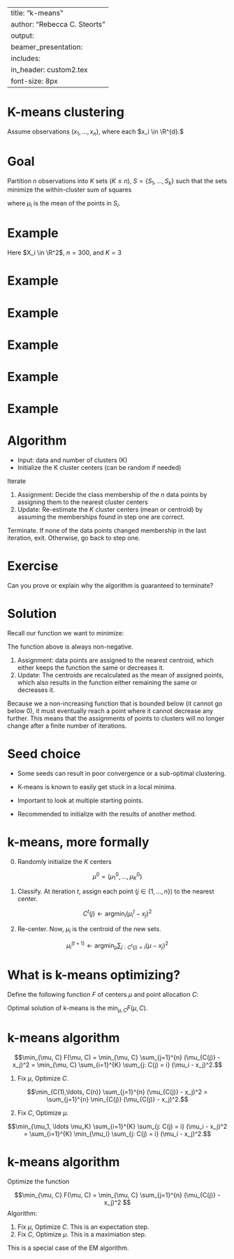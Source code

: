 
---
title: "k-means"
author: "Rebecca C. Steorts"
output: 
     beamer_presentation:
      includes: 
          in_header: custom2.tex
font-size: 8px
---


K-means clustering
===

Assume observations $(x_1, \ldots, x_n)$, where each $x_i \in \R^{d}.$

Goal
===

Partition $n$ observations into $K$ sets ($K \leq n$), $S = \{ S_1, \ldots, S_k \}$
such that the sets minimize the within-cluster sum of squares

\begin{align}
\text{argmin}_{S} \sum_{i=1}^K \sum_{x_j \in S_i} (x_j - \mu_i)^2,
\end{align}

where $\mu_i$ is the mean of the points in $S_i$.

<!-- Why algorithm -->
<!-- === -->

<!-- Smaller $W$ is better, so why don't we just directly -->
<!-- find the clustering $C$ that {\blue minimizes $W$}? -->

<!-- \bigskip -->
<!-- Problem: doing so requires trying  -->
<!-- {\blue all possible assignments} of the $n$ points into -->
<!-- $K$ groups. The number of possible assignments is -->
<!-- \vspace{-5pt} -->
<!-- $$A(n,K) = \frac{1}{K!}\sum_{k=1}^K (-1)^{K-k}  -->
<!-- {K \choose k} k^n -->
<!-- \vspace{-5pt}$$ -->
<!-- Note that $A(10,4)=34,105$, and -->
<!-- $A(25,4) \approx 5 \times 10^{13}$ ... huge -->
<!-- % Jain and Dubes (1998), ``Algorithms for Clustering Data'' -->

<!-- \bigskip -->
<!-- Most problems we look at are going to have way  -->
<!-- more than $n=25$ observations, and potentially more -->
<!-- than $K=4$ clusters too!  -->

<!-- \bigskip -->
<!-- So we'll have to settle for an {\blue approximation} -->


Example
===

Here $X_i \in \R^2$, $n=300$, and $K=3$

Example
===

\begin{center}
\includegraphics[width=0.8\textwidth]{km0.pdf}
\end{center}

Example
===

\begin{center}
\includegraphics[width=0.8\textwidth]{km1.pdf} 
\end{center}

Example
===

\begin{center}
\includegraphics[width=0.8\textwidth]{km2.pdf} \\
\end{center}

Example
===

\begin{center}
\includegraphics[width=0.8\textwidth]{km3.pdf} 
\end{center}

Example
===

\begin{center}
\includegraphics[width=0.8\textwidth]{km9.pdf} 
\end{center}

Algorithm
===

- Input: data and number of clusters (K)
- Initialize the K cluster centers (can be random if needed)

Iterate

1. Assignment: Decide the class membership of the $n$ data points by assigning them to the nearest cluster centers
2. Update: Re-estimate the $K$ cluster centers (mean or centroid) by assuming the memberships found in step one are correct.

Terminate. If none of the data points changed membership in the last iteration, exit. Otherwise, go back to step one.

Exercise
===

Can you prove or explain why the algorithm is guaranteed to terminate? 

Solution
===

Recall our function we want to minimize:

\begin{align}
\text{argmin}_{S} \sum_{i=1}^K \sum_{x_j \in S_i} (x_j - \mu_i)^2,
\end{align}

The function above is always non-negative.

1. Assignment: data points are assigned to the nearest centroid, which either keeps
the function the same or decreases it.
2. Update: The centroids are recalculated as the mean of assigned points, which also results in the function
either remaining the same or decreases it.

Because we a non-increasing function that is bounded below (it cannot go below 0), it must eventually reach a point where it cannot decrease any further. This means that the assignments of points to clusters will no longer change after a finite number of iterations.

Seed choice
===

- Some seeds can result in poor convergence or a sub-optimal clustering. 

- K-means is known to easily get stuck in a local minima. 

- Important to look at multiple starting points. 

- Recommended to initialize with the results of another method. 

k-means, more formally
===

0. Randomly initialize the $K$ centers

$$\mu^{0} = (\mu_1^0, \ldots, \mu_K^0)$$

1. Classify. At iteration $t$, assign each point ($j \in \{1, \ldots, n\}$) to the nearest center.

$$C^t(j) \leftarrow \text{argmin}_i (\mu_i^t - x_j)^2$$

2. Re-center. Now, $\mu_i$ is the centroid of the new sets. 

$$\mu_i^{(t+1)} \leftarrow \text{argmin}_{\mu} \sum_{j: C^t(j) = i} (\mu - x_j)^2$$

What is k-means optimizing?
===

Define the following function $F$ of centers $\mu$ and point allocation $C$:

\begin{align}
\mu &= (\mu_1, \ldots, \mu_K) \\
C &= (C(1), \ldots, C(n))
\end{align}

\begin{align}
F(\mu, C)
&= \sum_{j=1}^{n} (\mu_{C(j)} - x_j)^2 \\
&= \sum_{i=1}^{K} \sum_{j: C(j) = i} (\mu_i - x_j)^2
\end{align}

Optimal solution of k-means is the $\min_{\mu, C} F(\mu, C).$

k-means algorithm
===

$$\min_{\mu, C} F(\mu, C) = \min_{\mu, C} \sum_{j=1}^{n} (\mu_{C(j)} - x_j)^2 
= \min_{\mu, C} \sum_{i=1}^{K} \sum_{j: C(j) = i} (\mu_i - x_j)^2.$$

1. Fix $\mu,$ Optimize $C.$

$$\min_{C(1),\ldots, C(n)}  \sum_{j=1}^{n} (\mu_{C(j)} - x_j)^2 
= \sum_{j=1}^{n} \min_{C(j)} (\mu_{C(j)} - x_j)^2.$$
\textcolor{blue}{assigns each point to the nearest cluster center}

2. Fix $C,$ Optimize $\mu.$

$$\min_{\mu_1, \ldots \mu_K} 
\sum_{i=1}^{K} \sum_{j: C(j) = i} (\mu_i - x_j)^2
= \sum_{i=1}^{K} \min_{\mu_i} \sum_{j: C(j) = i} (\mu_i - x_j)^2.$$
\textcolor{blue}{re-centers the mean or centroid}

k-means algorithm
===

Optimize the function

$$\min_{\mu, C} F(\mu, C) = \min_{\mu, C} \sum_{j=1}^{n} (\mu_{C(j)} - x_j)^2 
$$
Algorithm:

1. Fix $\mu$, Optimize $C.$ This is an expectation step.  
2. Fix $C$, Optimize $\mu.$ This is a maximiation step. 

This is a special case of the EM algorithm. 
